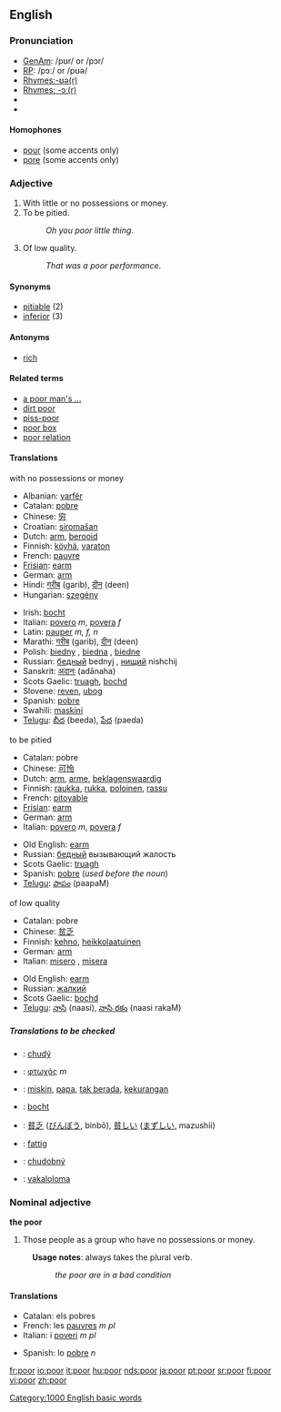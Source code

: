 ==English==

{{rank|less|till|next|257|poor|present|water|stood}}

===Pronunciation===
*[[w:General American|GenAm]]: /pʊr/ or /pɔr/
*[[w:Received Pronunciation|RP]]: /pɔː/ or /pʊə/
*[[Rhymes:English:-ʊə(r)|Rhymes:-ʊə(r)]]
*[[Rhymes:English:-ɔː(r)|Rhymes: -ɔː(r)]]
*{{audio|en-us-poor.ogg|Audio (US)}}
*{{audio|en-uk-poor.ogg|Audio (UK)}}

====Homophones====
*[[pour]] (some accents only)
*[[pore]] (some accents only)

===Adjective===
{{en-adj-er}}

# With little or no possessions or money.
# To be pitied.
#:''Oh you poor little thing''.
# Of low quality.
#:''That was a poor performance''.

====Synonyms====
*[[pitiable]] (2)
*[[inferior]] (3)

====Antonyms====
*[[rich]]

====Related terms====
*[[a poor man's ...]]
*[[dirt poor]]
*[[piss-poor]]
*[[poor box]]
*[[poor relation]]

====Translations====
;with no possessions or money
{{top}}
*Albanian: [[varfër]]
*Catalan: [[pobre]]
*Chinese: [[穷]]
*Croatian: [[siromašan]]
*Dutch: [[arm]], [[berooid]]
*Finnish: [[köyhä]], [[varaton]]
*French: [[pauvre]]
*[[Frisian]]: [[earm]]
*German: [[arm]]
*Hindi: [[गरीब]] (garib), [[दीन]] (deen)
*Hungarian: [[szegény]]
{{mid}}
*Irish: [[bocht]]
*Italian: [[povero]] ''m'', [[povera]] ''f''
*Latin: [[pauper]] ''m, f, n''
*Marathi: [[गरीब]] (garib), [[दीन]] (deen)
*Polish: [[biedny]] {{m}}, [[biedna]] {{f}}, [[biedne]] {{n}}
*Russian: [[бедный]] bednyj {{m}}, [[нищий]] nishchij {{m}}
*Sanskrit: [[अदानः]] (adānaha)
*Scots Gaelic: [[truagh]], [[bochd]]
*Slovene: [[reven]], [[ubog]]
*Spanish: [[pobre]]
*Swahili: [[maskini]]
*[[Telugu]]: [[బీద]] (beeda), [[పేద]] (paeda)
{{bottom}}

;to be pitied
{{top}}
*Catalan: pobre
*Chinese: [[可怜]]
*Dutch: [[arm]], [[arme]], [[beklagenswaardig]]
*Finnish: [[raukka]], [[rukka]], [[poloinen]], [[rassu]]
*French: [[pitoyable]]
*[[Frisian]]: [[earm]]
*German: [[arm]]
*Italian: [[povero]] ''m'', [[povera]] ''f''
{{mid}}
*Old English: [[earm]]
*Russian: [[бедный]] вызывающий жалость
*Scots Gaelic: [[truagh]]
*Spanish: [[pobre]] (''used before the noun'')
*[[Telugu]]: [[పాపం]] (paapaM)
{{bottom}}

;of low quality
{{top}}
*Catalan: pobre
*Chinese: [[贫乏]]
*Finnish: [[kehno]], [[heikkolaatuinen]]
*German: [[arm]]
*Italian: [[misero]] {{m}}, [[misera]] {{f}}
{{mid}}
*Old English: [[earm]]
*Russian: [[жалкий]]
*Scots Gaelic: [[bochd]]
*[[Telugu]]: [[నాసి]] (naasi), [[నాసి రకం]] (naasi rakaM)
{{bottom}}

=====Translations to be checked=====
{{checktrans}}
*{{ttbc|Czech}}: [[chudý]]
*{{ttbc|Greek}}: [[φτωχός]] ''m''
*{{ttbc|Indonesian}}: [[miskin]], [[papa]], [[tak berada]], [[kurang|kekurangan]]
*{{ttbc|Irish}}: [[bocht]]
*{{ttbc|Japanese}}: [[貧乏]] ([[びんぼう]], binbō), [[貧しい]] ([[まずしい]], mazushii)
*{{ttbc|Norwegian}}: [[fattig]]
*{{ttbc|Slovak}}: [[chudobný]]  
*{{ttbc|Fijian}}:  [[vakaloloma]]

===Nominal adjective===
'''the poor'''

# Those people as a group who have no possessions or money.
:'''Usage notes''': always takes the plural verb.
::''the poor are in a bad condition''

====Translations====
{{top}}
*Catalan: els pobres
*French: les [[pauvres]] ''m pl''
*Italian: i [[poveri]] ''m pl''
{{mid}}
*Spanish: lo [[pobre]] ''n''
{{bottom}}

[[Category:1000 English basic words]]

[[fr:poor]]
[[io:poor]]
[[it:poor]]
[[hu:poor]]
[[nds:poor]]
[[ja:poor]]
[[pt:poor]]
[[sr:poor]]
[[fi:poor]]
[[vi:poor]]
[[zh:poor]]